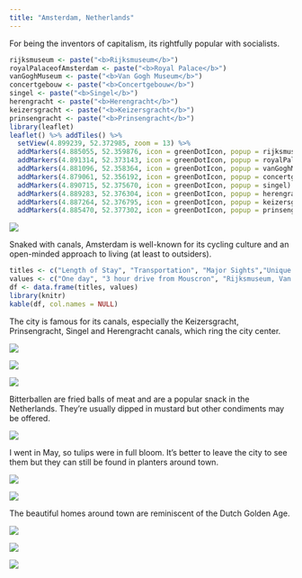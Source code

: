 ```yaml
---
title: "Amsterdam, Netherlands"
---
```


For being the inventors of capitalism, its rightfully popular with socialists.

```r
rijksmuseum <- paste("<b>Rijksmuseum</b>")
royalPalaceofAmsterdam <- paste("<b>Royal Palace</b>")
vanGoghMuseum <- paste("<b>Van Gogh Museum</b>")
concertgebouw <- paste("<b>Concertgebouw</b>")
singel <- paste("<b>Singel</b>")
herengracht <- paste("<b>Herengracht</b>")
keizersgracht <- paste("<b>Keizersgracht</b>")
prinsengracht <- paste("<b>Prinsengracht</b>")
library(leaflet)
leaflet() %>% addTiles() %>%
  setView(4.899239, 52.372985, zoom = 13) %>%
  addMarkers(4.885055, 52.359876, icon = greenDotIcon, popup = rijksmuseum) %>% # Rijksmuseum
  addMarkers(4.891314, 52.373143, icon = greenDotIcon, popup = royalPalaceofAmsterdam) %>% # Royal Palace of Amsterdam
  addMarkers(4.881096, 52.358364, icon = greenDotIcon, popup = vanGoghMuseum) %>% # Van Gogh Museum
  addMarkers(4.879061, 52.356192, icon = greenDotIcon, popup = concertgebouw) %>% # Concertgebouw
  addMarkers(4.890715, 52.375670, icon = greenDotIcon, popup = singel) %>% # Singel
  addMarkers(4.889283, 52.376304, icon = greenDotIcon, popup = herengracht) %>% # Herengracht
  addMarkers(4.887264, 52.376795, icon = greenDotIcon, popup = keizersgracht) %>% # Keizersgracht
  addMarkers(4.885470, 52.377302, icon = greenDotIcon, popup = prinsengracht) # Prinsengracht
```

![](./images/Amsterdam/amsterdam10.png)

Snaked with canals, Amsterdam is well-known for its cycling culture and an open-minded approach to living (at least to outsiders).

```r
titles <- c("Length of Stay", "Transportation", "Major Sights","Unique Foods", "Restaurant Recommendations")
values <- c("One day", "3 hour drive from Mouscron", "Rijksmuseum, Van Gogh Museum", "Stroopwaffle, Bitterballen", "")
df <- data.frame(titles, values)
library(knitr)
kable(df, col.names = NULL)
```

The city is famous for its canals, especially the Keizersgracht, Prinsengracht, Singel and Herengracht canals, which ring the city center.

![](./images/Amsterdam/amsterdam4.png)

![](./images/Amsterdam/amsterdam8.png)

![](./images/Amsterdam/amsterdam3.png)

Bitterballen are fried balls of meat and are a popular snack in the Netherlands. They're usually dipped in mustard but other condiments may be offered.

![](./images/Amsterdam/amsterdam1.png)

I went in May, so tulips were in full bloom. It's better to leave the city to see them but they can still be found in planters around town.

![](./images/Amsterdam/amsterdam14.png)

![](./images/Amsterdam/amsterdam12.png)

The beautiful homes around town are reminiscent of the Dutch Golden Age.

![](./images/Amsterdam/amsterdam17.png)

![](./images/Amsterdam/amsterdam15.png)

![](./images/Amsterdam/amsterdam5.png)
